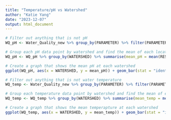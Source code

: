 ```yaml
---
title: "Temperature/pH vs Watershed"
author: "Katie Yang"
date: "2023-12-07"
output: html_document
---
```


```r
# Filter out anything that is not pH
WQ_pH <- Water_Quality_new %>% group_by(PARAMETER) %>% filter(PARAMETER == "PH")

# Group each pH data point by watershed and find the mean of each location
WQ_pH <- WQ_pH %>% group_by(WATERSHED) %>% summarise(mean_pH = mean(RESULT, na.rm = TRUE))

# Create a graph that shows the mean pH at each watershed
ggplot(WQ_pH, aes(x = WATERSHED, y = mean_pH)) + geom_bar(stat = "identity", fill = "skyblue", alpha = 0.7) + theme(axis.text.x = element_text(angle = 45, vjust = 0.7)) + labs(x = 'Watershed', y = 'Mean pH')

# Filter out anything that is not water temperature
WQ_temp <- Water_Quality_new %>% group_by(PARAMETER) %>% filter(PARAMETER == "WATER TEMPERATURE")

# Group each temperature data point by watershed and find the mean of each location
WQ_temp <- WQ_temp %>% group_by(WATERSHED) %>% summarise(mean_temp = mean(RESULT, na.rm = TRUE))

# Create a graph that shows the mean temperapture at each watershed
ggplot(WQ_temp, aes(x = WATERSHED, y = mean_temp)) + geom_bar(stat = "identity", fill = "red", alpha = 0.7) + theme(axis.text.x = element_text(angle = 45, vjust = 0.7)) + labs(x = 'Watershed', y = 'Mean Temperature (C)')

```
